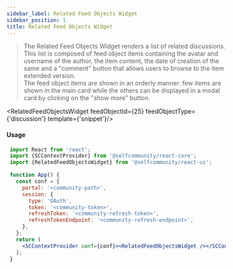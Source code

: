 ```yaml
---
sidebar_label: Related Feed Objects Widget
sidebar_position: 1
title: Related Feed Objects Widget
---
```


> The Related Feed Objects Widget renders a list of related discussions.<br/>
This list is composed of feed object items containing the avatar and username of the author, the item content, the date of creation of the same
and a "comment" button that allows users to browse to the item extended version.<br/>
The feed object items are shown in an orderly manner: few items are shown in the main card while the others can be displayed in a modal card by clicking on the "show more" button.



<Logged><RelatedFeedObjectsWidget feedObjectId={25} feedObjectType={'discussion'} template={'snippet'}/></Logged>

#### Usage

```jsx
 import React from 'react';
 import {SCContextProvider} from '@selfcommunity/react-core';
 import {RelatedFeedObjectsWidget} from '@selfcommunity/react-ui';

 function App() {
   const conf = {
     portal: '<community-path>',
     session: {
       type: 'OAuth',
       token: '<community-token>',
       refreshToken: '<community-refresh-token>',
       refreshTokenEndpoint: '<community-refresh-endpoint>',
     },
   };
   return (
     <SCContextProvider conf={conf}><RelatedFeedObjectsWidget /></SCContextProvider>
   );
 }
```
